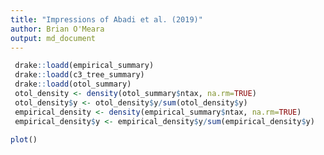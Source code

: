 ```yaml
---
title: "Impressions of Abadi et al. (2019)"
author: Brian O'Meara
output: md_document
---
```



```r
 drake::loadd(empirical_summary)
 drake::loadd(c3_tree_summary)
 drake::loadd(otol_summary)
 otol_density <- density(otol_summary$ntax, na.rm=TRUE)
 otol_density$y <- otol_density$y/sum(otol_density$y)
 empirical_density <- density(empirical_summary$ntax, na.rm=TRUE)
 empirical_density$y <- empirical_density$y/sum(empirical_density$y)
```

```r
plot()
```
